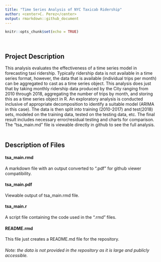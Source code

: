 ```yaml
---
title: "Time Series Analysis of NYC Taxicab Ridership"
author: <center>C. Perez</center>
output: rmarkdown::github_document
---
```


```r
knitr::opts_chunk$set(echo = TRUE)
```
&nbsp;  

## Project Description

This analysis evaluates the effectiveness of a time series model in forecasting taxi ridership. Typically ridership data is not available in a time series format, however, the data that is available (individual trips per month) can be aggregated to cast as a time series object. This analysis does just that by taking monthly ridership data produced by the City ranging from 2010 through 2018, aggregating the number of trips by month, and storing this as a time series object in R. An exploratory analysis is conducted inclusive of appropriate decomposition to identify a suitable model (ARIMA in this case). The data is then split into training (2010-2017) and test(2018) sets, modeled on the training data, tested on the testing data, etc. The final result includes necessary error/residual testing and charts for comparison. The "tsa_main.md" file is viewable directly in github to see the full analysis.  
&nbsp;  


## Description of Files

#### tsa_main.rmd  
A markdown file with an output converted to ".pdf" for github viewer compatibility.

#### tsa_main.pdf
Viewable output of tsa_main.rmd file.

#### tsa_main.r
A script file containing the code used in the ".rmd" files.

#### README.rmd
This file just creates a README.md file for the repository.

###### Note: the data is not provided in the repository as it is large and publicly accessible.


